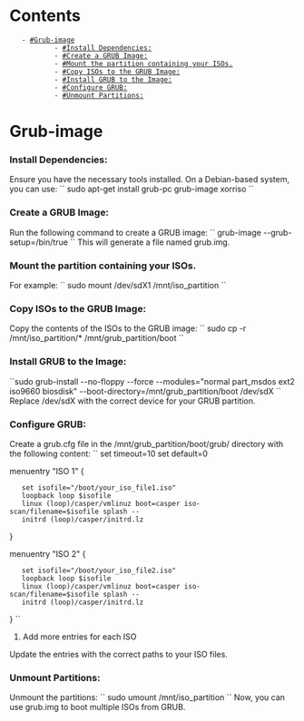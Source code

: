 = Contents =
    - [[#Grub-image]]
            - [[#Install Dependencies:]]
            - [[#Create a GRUB Image:]]
            - [[#Mount the partition containing your ISOs.]]
            - [[#Copy ISOs to the GRUB Image:]]
            - [[#Install GRUB to the Image:]]
            - [[#Configure GRUB:]]
            - [[#Unmount Partitions:]]

= Grub-image =


=== Install Dependencies: ===
Ensure you have the necessary tools installed. On a Debian-based system, you can use:
``
sudo apt-get install grub-pc grub-image xorriso
``
=== Create a GRUB Image: ===
Run the following command to create a GRUB image:
``
grub-image --grub-setup=/bin/true
``
This will generate a file named grub.img.

=== Mount the partition containing your ISOs. ===
For example:
``
sudo mount /dev/sdX1 /mnt/iso_partition
``
=== Copy ISOs to the GRUB Image: ===
Copy the contents of the ISOs to the GRUB image:
``
sudo cp -r /mnt/iso_partition/* /mnt/grub_partition/boot
``
=== Install GRUB to the Image: ===

``sudo grub-install --no-floppy --force --modules="normal part_msdos ext2 iso9660 biosdisk" --boot-directory=/mnt/grub_partition/boot /dev/sdX
``
Replace /dev/sdX with the correct device for your GRUB partition.

=== Configure GRUB: ===
Create a grub.cfg file in the /mnt/grub_partition/boot/grub/ directory with the following content:
``
set timeout=10
set default=0

menuentry "ISO 1" {
    set isofile="/boot/your_iso_file1.iso"
    loopback loop $isofile
    linux (loop)/casper/vmlinuz boot=casper iso-scan/filename=$isofile splash --
    initrd (loop)/casper/initrd.lz
}

menuentry "ISO 2" {
    set isofile="/boot/your_iso_file2.iso"
    loopback loop $isofile
    linux (loop)/casper/vmlinuz boot=casper iso-scan/filename=$isofile splash --
    initrd (loop)/casper/initrd.lz
}
``
# Add more entries for each ISO
Update the entries with the correct paths to your ISO files.

=== Unmount Partitions: ===
Unmount the partitions:
``
sudo umount /mnt/iso_partition
``
Now, you can use grub.img to boot multiple ISOs from GRUB.

